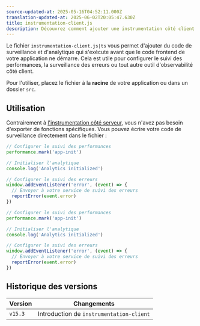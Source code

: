 ```yaml
---
source-updated-at: 2025-05-16T04:52:11.000Z
translation-updated-at: 2025-06-02T20:05:47.630Z
title: instrumentation-client.js
description: Découvrez comment ajouter une instrumentation côté client pour suivre et surveiller les performances frontend de votre application Next.js.
---
```


Le fichier `instrumentation-client.js|ts` vous permet d'ajouter du code de surveillance et d'analytique qui s'exécute avant que le code frontend de votre application ne démarre. Cela est utile pour configurer le suivi des performances, la surveillance des erreurs ou tout autre outil d'observabilité côté client.

Pour l'utiliser, placez le fichier à la **racine** de votre application ou dans un dossier `src`.

## Utilisation

Contrairement à [l'instrumentation côté serveur](/docs/app/guides/instrumentation), vous n'avez pas besoin d'exporter de fonctions spécifiques. Vous pouvez écrire votre code de surveillance directement dans le fichier :

```ts filename="instrumentation-client.ts" switcher
// Configurer le suivi des performances
performance.mark('app-init')

// Initialiser l'analytique
console.log('Analytics initialized')

// Configurer le suivi des erreurs
window.addEventListener('error', (event) => {
  // Envoyer à votre service de suivi des erreurs
  reportError(event.error)
})
```

```js filename="instrumentation-client.js" switcher
// Configurer le suivi des performances
performance.mark('app-init')

// Initialiser l'analytique
console.log('Analytics initialized')

// Configurer le suivi des erreurs
window.addEventListener('error', (event) => {
  // Envoyer à votre service de suivi des erreurs
  reportError(event.error)
})
```

## Historique des versions

| Version | Changements                          |
| ------- | ------------------------------------ |
| `v15.3` | Introduction de `instrumentation-client` |